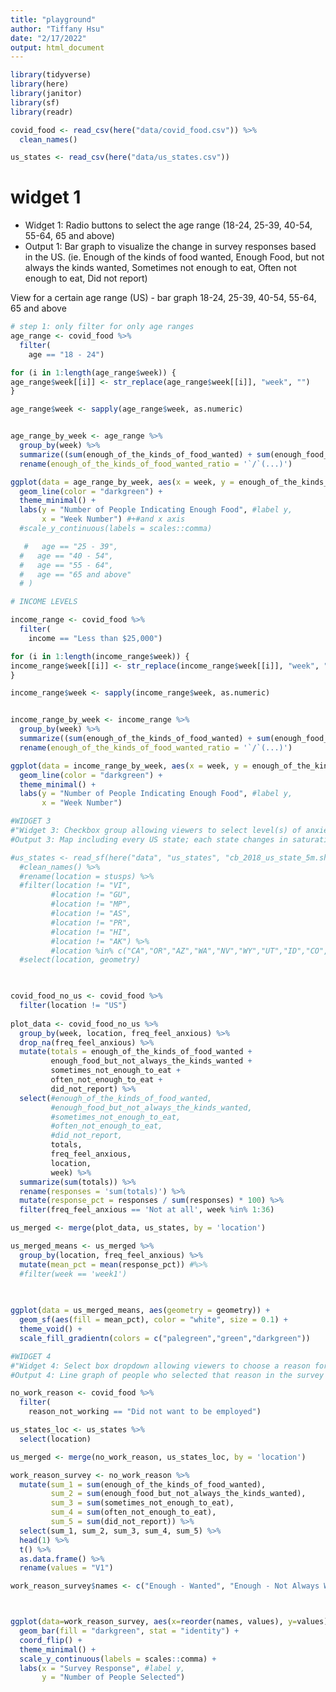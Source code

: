 ```yaml
---
title: "playground"
author: "Tiffany Hsu"
date: "2/17/2022"
output: html_document
---
```


```r
library(tidyverse)
library(here)
library(janitor)
library(sf)
library(readr)
```

```r
covid_food <- read_csv(here("data/covid_food.csv")) %>%
  clean_names()

us_states <- read_csv(here("data/us_states.csv"))

```


# widget 1

- Widget 1: Radio buttons to select the age range (18-24, 25-39, 40-54, 55-64, 65 and above)
- Output 1: Bar graph to visualize the change in survey responses based in the US. (ie. Enough of the kinds of food wanted, Enough Food, but not always the kinds wanted, Sometimes not enough to eat, Often not enough to eat, Did not report)

View for a certain age range (US) - bar graph
18-24, 25-39, 40-54, 55-64, 65 and above

```r
# step 1: only filter for only age ranges
age_range <- covid_food %>% 
  filter(
    age == "18 - 24")

for (i in 1:length(age_range$week)) {
age_range$week[[i]] <- str_replace(age_range$week[[i]], "week", "")
}

age_range$week <- sapply(age_range$week, as.numeric) 


age_range_by_week <- age_range %>% 
  group_by(week) %>% 
  summarize((sum(enough_of_the_kinds_of_food_wanted) + sum(enough_food_but_not_always_the_kinds_wanted))/ (sum(enough_of_the_kinds_of_food_wanted) + sum(enough_food_but_not_always_the_kinds_wanted) + sum(sometimes_not_enough_to_eat) + sum(often_not_enough_to_eat) + sum(did_not_report) )) %>% 
  rename(enough_of_the_kinds_of_food_wanted_ratio = '`/`(...)')

ggplot(data = age_range_by_week, aes(x = week, y = enough_of_the_kinds_of_food_wanted_ratio)) +
  geom_line(color = "darkgreen") +
  theme_minimal() +
  labs(y = "Number of People Indicating Enough Food", #label y,
       x = "Week Number") #+#and x axis
  #scale_y_continuous(labels = scales::comma)

   #   age == "25 - 39",
  #   age == "40 - 54",
  #   age == "55 - 64",
  #   age == "65 and above"
  # )
```

```r
# INCOME LEVELS

income_range <- covid_food %>% 
  filter(
    income == "Less than $25,000")

for (i in 1:length(income_range$week)) {
income_range$week[[i]] <- str_replace(income_range$week[[i]], "week", "")
}

income_range$week <- sapply(income_range$week, as.numeric) 


income_range_by_week <- income_range %>% 
  group_by(week) %>% 
  summarize((sum(enough_of_the_kinds_of_food_wanted) + sum(enough_food_but_not_always_the_kinds_wanted)) / (sum(enough_of_the_kinds_of_food_wanted) + sum(enough_food_but_not_always_the_kinds_wanted) + sum(sometimes_not_enough_to_eat) + sum(often_not_enough_to_eat) + sum(did_not_report) )) %>% 
  rename(enough_of_the_kinds_of_food_wanted_ratio = '`/`(...)')

ggplot(data = income_range_by_week, aes(x = week, y = enough_of_the_kinds_of_food_wanted_ratio)) +
  geom_line(color = "darkgreen") +
  theme_minimal() +
  labs(y = "Number of People Indicating Enough Food", #label y,
       x = "Week Number") 
```

```r
#WIDGET 3
#"Widget 3: Checkbox group allowing viewers to select level(s) of anxiety felt since last surveyed. An additional slider bar allows selection of week(s) to view. We may want to also factor food insecurity into this (ie. can also radio select which response to food insecurity the person gave relative to their anxiety level).
#Output 3: Map including every US state; each state changes in saturation with higher number of responses for that level (or combined levels, if selecting more than one) of anxiety."

#us_states <- read_sf(here("data", "us_states", "cb_2018_us_state_5m.shp")) %>%
  #clean_names() %>%
  #rename(location = stusps) %>%
  #filter(location != "VI", 
         #location != "GU", 
         #location != "MP", 
         #location != "AS", 
         #location != "PR",
         #location != "HI",
         #location != "AK") %>%
         #location %in% c("CA","OR","AZ","WA","NV","WY","UT","ID","CO","NM")) 
  #select(location, geometry) 


  
covid_food_no_us <- covid_food %>%
  filter(location != "US")
  
plot_data <- covid_food_no_us %>%
  group_by(week, location, freq_feel_anxious) %>%
  drop_na(freq_feel_anxious) %>%
  mutate(totals = enough_of_the_kinds_of_food_wanted +
         enough_food_but_not_always_the_kinds_wanted +
         sometimes_not_enough_to_eat +
         often_not_enough_to_eat +
         did_not_report) %>%
  select(#enough_of_the_kinds_of_food_wanted, 
         #enough_food_but_not_always_the_kinds_wanted, 
         #sometimes_not_enough_to_eat, 
         #often_not_enough_to_eat, 
         #did_not_report,
         totals,
         freq_feel_anxious, 
         location, 
         week) %>%
  summarize(sum(totals)) %>%
  rename(responses = 'sum(totals)') %>%
  mutate(response_pct = responses / sum(responses) * 100) %>%
  filter(freq_feel_anxious == 'Not at all', week %in% 1:36) 

us_merged <- merge(plot_data, us_states, by = 'location')

us_merged_means <- us_merged %>%
  group_by(location, freq_feel_anxious) %>%
  mutate(mean_pct = mean(response_pct)) #%>%
  #filter(week == 'week1')
  
  

ggplot(data = us_merged_means, aes(geometry = geometry)) +
  geom_sf(aes(fill = mean_pct), color = "white", size = 0.1) +
  theme_void() +
  scale_fill_gradientn(colors = c("palegreen","green","darkgreen"))

```

```r
#WIDGET 4
#"Widget 4: Select box dropdown allowing viewers to choose a reason for not working since last surveyed. We may want to also factor food insecurity into this (ie. can also radio select which response to food insecurity the person gave relative to their reason for not working).
#Output 4: Line graph of people who selected that reason in the survey for the entire US over the time period of the dataset (Week 1 to Week 36)."

no_work_reason <- covid_food %>% 
  filter(
    reason_not_working == "Did not want to be employed")

us_states_loc <- us_states %>%
  select(location) 

us_merged <- merge(no_work_reason, us_states_loc, by = 'location')

work_reason_survey <- no_work_reason %>% 
  mutate(sum_1 = sum(enough_of_the_kinds_of_food_wanted), 
         sum_2 = sum(enough_food_but_not_always_the_kinds_wanted), 
         sum_3 = sum(sometimes_not_enough_to_eat), 
         sum_4 = sum(often_not_enough_to_eat), 
         sum_5 = sum(did_not_report)) %>%
  select(sum_1, sum_2, sum_3, sum_4, sum_5) %>%
  head(1) %>%
  t() %>%
  as.data.frame() %>%
  rename(values = "V1")

work_reason_survey$names <- c("Enough - Wanted", "Enough - Not Always Wanted", "Sometimes Not Enough", "Often Not Enough", "Did not report")



ggplot(data=work_reason_survey, aes(x=reorder(names, values), y=values)) +
  geom_bar(fill = "darkgreen", stat = "identity") +
  coord_flip() +
  theme_minimal() +
  scale_y_continuous(labels = scales::comma) +
  labs(x = "Survey Response", #label y,
       y = "Number of People Selected")
  
```

